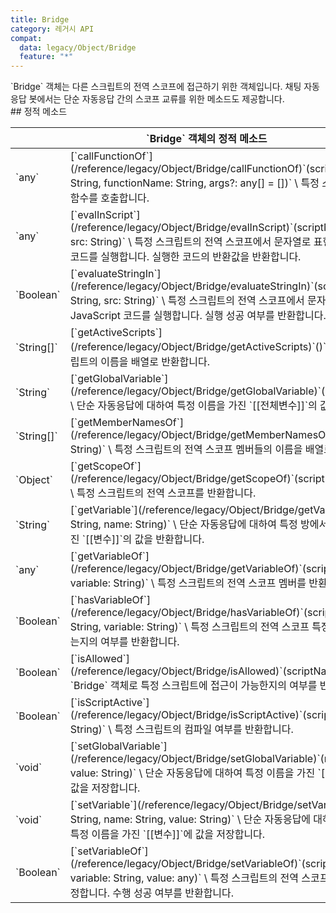```yaml
---
title: Bridge
category: 레거시 API
compat:
  data: legacy/Object/Bridge
  feature: "*"
---
```


<Section>
  `Bridge` 객체는 다른 스크립트의 전역 스코프에 접근하기 위한 객체입니다. 채팅 자동응답 봇에서는 단순 자동응답 간의 스코프 교류를 위한 메소드도 제공합니다.
</Section>
<Section>
  ## 정적 메소드

  <Table>
    <Thead>
      <Tr>
        <Th colSpan="2">`Bridge` 객체의 정적 메소드</Th>
      </Tr>
    </Thead>
    <Tbody>
      <Tr>
        <Td><span>`any`</span></Td>
        <Td>
          [`callFunctionOf`](/reference/legacy/Object/Bridge/callFunctionOf)`(scriptName: String, functionName: String, args?: any[] = [])` \
          특정 스크립트의 전역 함수를 호출합니다.
        </Td>
      </Tr>
      <Tr>
        <Td><span>`any`</span></Td>
        <Td>
          [`evalInScript`](/reference/legacy/Object/Bridge/evalInScript)`(scriptName: String, src: String)` \
          특정 스크립트의 전역 스코프에서 문자열로 표현된 JavaScript 코드를 실행합니다. 실행한 코드의 반환값을 반환합니다.
        </Td>
      </Tr>
      <Tr>
        <Td><span>`Boolean`</span></Td>
        <Td>
          [`evaluateStringIn`](/reference/legacy/Object/Bridge/evaluateStringIn)`(scriptName: String, src: String)` \
          특정 스크립트의 전역 스코프에서 문자열로 표현된 JavaScript 코드를 실행합니다. 실행 성공 여부를 반환합니다.
        </Td>
      </Tr>
      <Tr>
        <Td><span>`String[]`</span></Td>
        <Td>
          [`getActiveScripts`](/reference/legacy/Object/Bridge/getActiveScripts)`()` \
          컴파일된 스크립트의 이름을 배열로 반환합니다.
        </Td>
      </Tr>
      <Tr>
        <Td><span>`String`</span></Td>
        <Td>
          <Feature status={["legacy/Object/Bridge", "getGlobalVariable"]}>[`getGlobalVariable`](/reference/legacy/Object/Bridge/getGlobalVariable)`(name: String)`</Feature> \
          단순 자동응답에 대하여 특정 이름을 가진 `[[전체변수]]`의 값을 반환합니다.
        </Td>
      </Tr>
      <Tr>
        <Td><span>`String[]`</span></Td>
        <Td>
          [`getMemberNamesOf`](/reference/legacy/Object/Bridge/getMemberNamesOf)`(scriptName: String)` \
          특정 스크립트의 전역 스코프 멤버들의 이름을 배열로 반환합니다.
        </Td>
      </Tr>
      <Tr>
        <Td><span>`Object`</span></Td>
        <Td>
          [`getScopeOf`](/reference/legacy/Object/Bridge/getScopeOf)`(scriptName: String)` \
          특정 스크립트의 전역 스코프를 반환합니다.
        </Td>
      </Tr>
      <Tr>
        <Td><span>`String`</span></Td>
        <Td>
          <Feature status={["legacy/Object/Bridge", "getVariable"]}>[`getVariable`](/reference/legacy/Object/Bridge/getVariable)`(room: String, name: String)`</Feature> \
          단순 자동응답에 대하여 특정 방에서 특정 이름을 가진 `[[변수]]`의 값을 반환합니다.
        </Td>
      </Tr>
      <Tr>
        <Td><span>`any`</span></Td>
        <Td>
          [`getVariableOf`](/reference/legacy/Object/Bridge/getVariableOf)`(scriptName: String, variable: String)` \
          특정 스크립트의 전역 스코프 멤버를 반환합니다.
        </Td>
      </Tr>
      <Tr>
        <Td><span>`Boolean`</span></Td>
        <Td>
          [`hasVariableOf`](/reference/legacy/Object/Bridge/hasVariableOf)`(scriptName: String, variable: String)` \
          특정 스크립트의 전역 스코프 특정 멤버가 존재하는지의 여부를 반환합니다.
        </Td>
      </Tr>
      <Tr>
        <Td><span>`Boolean`</span></Td>
        <Td>
          [`isAllowed`](/reference/legacy/Object/Bridge/isAllowed)`(scriptName: String)` \
          `Bridge` 객체로 특정 스크립트에 접근이 가능한지의 여부를 반환합니다.
        </Td>
      </Tr>
      <Tr>
        <Td><span>`Boolean`</span></Td>
        <Td>
          [`isScriptActive`](/reference/legacy/Object/Bridge/isScriptActive)`(scriptName: String)` \
          특정 스크립트의 컴파일 여부를 반환합니다.
        </Td>
      </Tr>
      <Tr>
        <Td><span>`void`</span></Td>
        <Td>
          <Feature status={["legacy/Object/Bridge", "setGlobalVariable"]}>[`setGlobalVariable`](/reference/legacy/Object/Bridge/setGlobalVariable)`(name: String, value: String)`</Feature> \
          단순 자동응답에 대하여 특정 이름을 가진 `[[전체변수]]`에 값을 저장합니다.
        </Td>
      </Tr>
      <Tr>
        <Td><span>`void`</span></Td>
        <Td>
          <Feature status={["legacy/Object/Bridge", "setVariable"]}>[`setVariable`](/reference/legacy/Object/Bridge/setVariable)`(room: String, name: String, value: String)`</Feature> \
          단순 자동응답에 대하여 특정 방에서 특정 이름을 가진 `[[변수]]`에 값을 저장합니다.
        </Td>
      </Tr>
      <Tr>
        <Td><span>`Boolean`</span></Td>
        <Td>
          [`setVariableOf`](/reference/legacy/Object/Bridge/setVariableOf)`(scriptName: String, variable: String, value: any)` \
          특정 스크립트의 전역 스코프 멤버의 값을 설정합니다. 수행 성공 여부를 반환합니다.
        </Td>
      </Tr>
    </Tbody>
  </Table>
</Section>